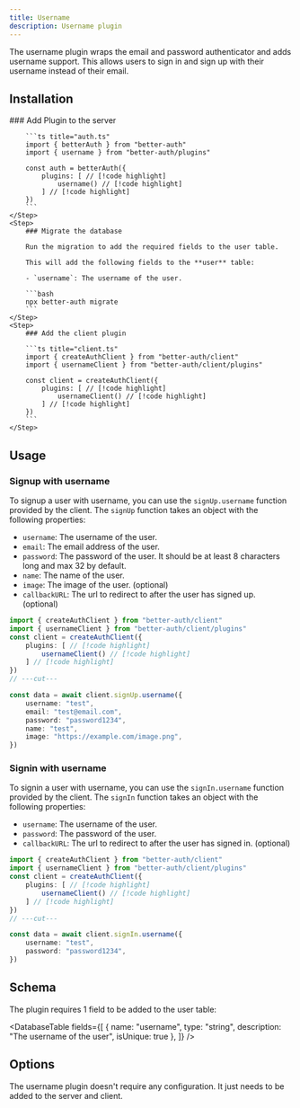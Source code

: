 ```yaml
---
title: Username
description: Username plugin
---
```


The username plugin wraps the email and password authenticator and adds username support. This allows users to sign in and sign up with their username instead of their email.

## Installation

<Steps>
    <Step>
        ### Add Plugin to the server

        ```ts title="auth.ts" 
        import { betterAuth } from "better-auth"
        import { username } from "better-auth/plugins"

        const auth = betterAuth({
            plugins: [ // [!code highlight]
                username() // [!code highlight]
            ] // [!code highlight]
        })
        ```
    </Step>
    <Step>
        ### Migrate the database

        Run the migration to add the required fields to the user table.

        This will add the following fields to the **user** table:

        - `username`: The username of the user.

        ```bash
        npx better-auth migrate
        ```
    </Step>
    <Step>
        ### Add the client plugin
        
        ```ts title="client.ts"
        import { createAuthClient } from "better-auth/client"
        import { usernameClient } from "better-auth/client/plugins"
        
        const client = createAuthClient({
            plugins: [ // [!code highlight]
                usernameClient() // [!code highlight]
            ] // [!code highlight]
        })
        ```
    </Step>
</Steps>

## Usage

### Signup with username

To signup a user with username, you can use the `signUp.username` function provided by the client. The `signUp` function takes an object with the following properties:

- `username`: The username of the user.
- `email`: The email address of the user.
- `password`: The password of the user. It should be at least 8 characters long and max 32 by default. 
- `name`: The name of the user.
- `image`: The image of the user. (optional)
- `callbackURL`: The url to redirect to after the user has signed up. (optional)

```ts title="client.ts" 
import { createAuthClient } from "better-auth/client"
import { usernameClient } from "better-auth/client/plugins"
const client = createAuthClient({
    plugins: [ // [!code highlight]
        usernameClient() // [!code highlight]
    ] // [!code highlight]
})
// ---cut---

const data = await client.signUp.username({
    username: "test",
    email: "test@email.com",
    password: "password1234",
    name: "test",
    image: "https://example.com/image.png",
})
```

### Signin with username

To signin a user with username, you can use the `signIn.username` function provided by the client. The `signIn` function takes an object with the following properties:

- `username`: The username of the user.
- `password`: The password of the user.
- `callbackURL`: The url to redirect to after the user has signed in. (optional)

```ts title="client.ts" 
import { createAuthClient } from "better-auth/client"
import { usernameClient } from "better-auth/client/plugins"
const client = createAuthClient({
    plugins: [ // [!code highlight]
        usernameClient() // [!code highlight]
    ] // [!code highlight]
})
// ---cut---

const data = await client.signIn.username({
    username: "test",
    password: "password1234",
})
```

## Schema

The plugin requires 1 field to be added to the user table:

<DatabaseTable
    fields={[
        { 
            name: "username", 
            type: "string", 
            description: "The username of the user",
            isUnique: true
        },
    ]}
/>

## Options

The username plugin doesn't require any configuration. It just needs to be added to the server and client.
